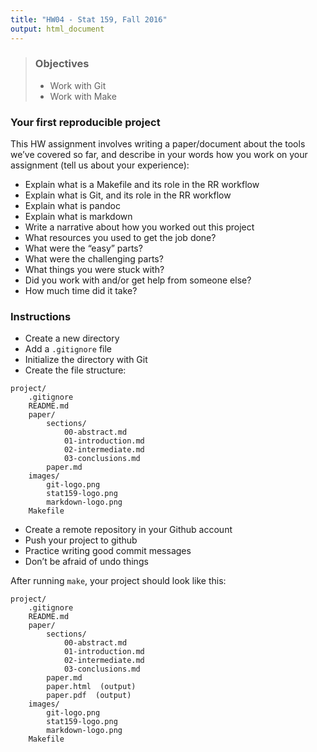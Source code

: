 ```yaml
---
title: "HW04 - Stat 159, Fall 2016"
output: html_document
---
```


> ### Objectives
> - Work with Git
> - Work with Make


### Your first reproducible project

This HW assignment involves writing a paper/document about the tools
we've covered so far, and describe in your words how you work on your 
assignment (tell us about your experience):

- Explain what is a Makefile and its role in the RR workflow
- Explain what is Git, and its role in the RR workflow
- Explain what is pandoc
- Explain what is markdown
- Write a narrative about how you worked out this project
- What resources you used to get the job done?
- What were the "easy" parts?
- What were the challenging parts?
- What things you were stuck with?
- Did you work with and/or get help from someone else?
- How much time did it take?


### Instructions

- Create a new directory
- Add a `.gitignore` file
- Initialize the directory with Git
- Create the file structure:

```
project/
	.gitignore
	README.md
	paper/
		sections/
			00-abstract.md
			01-introduction.md
			02-intermediate.md
			03-conclusions.md
		paper.md
	images/
		git-logo.png
		stat159-logo.png
		markdown-logo.png
	Makefile
```

- Create a remote repository in your Github account
- Push your project to github
- Practice writing good commit messages
- Don't be afraid of undo things


After running `make`, your project should look like this:

```
project/
	.gitignore
	README.md
	paper/
		sections/
			00-abstract.md
			01-introduction.md
			02-intermediate.md
			03-conclusions.md
		paper.md
		paper.html  (output)
		paper.pdf  (output)
	images/
		git-logo.png
		stat159-logo.png
		markdown-logo.png
	Makefile
```

